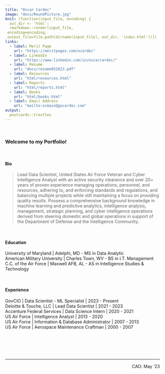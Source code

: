 ```yaml
---
title: "Oscar Cardec"
image: "docs/RoundPicture.jpg"
knit: (function(input_file, encoding) {
  out_dir <- 'html';
  rmarkdown::render(input_file,
 encoding=encoding,
 output_file=file.path(dirname(input_file), out_dir, 'index.html'))})
links:
  - label: Merit Page
    url: "https://meritpages.com/ocardec"
  - label: LinkedIn
    url: "https://www.linkedin.com/in/oscarcardec/"
  - label: Resume
    url: "docs/resume052023.pdf"  
  - label: Resources
    url: "html/resources.html"
  - label: Reports
    url: "html/reports.html"
  - label: Books
    url: "html/books.html"
  - label: Email Address
    url: "mailto:ocmain@gocardec.com"
output:
  postcards::trestles
---  
```

<br/> 

### Welcome to my Portfolio!

<br/>

#### Bio  
> Lead Data Scientist, United States Air Force Veteran and Cyber Intelligence Analyst with an active security clearance and over 20+ years of proven experience managing operations, personnel, and resources, adhering to, and enforcing standards and regulations, and balancing multiple projects while still maintaining a focus on providing quality results. Possess a comprehensive background knowledge in machine learning and predictive analytics, intelligence analysis, management, strategic planning, and cyber intelligence operations derived from steering domestic and global operations in support of the Department of Defense and the Intelligence Community.  

<br/>

#### Education  
University of Maryland \| Adelphi, MD - MS in Data Analytic  
American Military University \| Charles Town, WV - BS in I.T. Management  
C.C. of the Air Force \| Maxwell AFB, AL - AS in Intelligence Studies & Technology  

<br/>

#### Experience  
GovCIO \| Data Scientist - ML Specialist \| 2023 - Present  
Deloitte & Touche, LLC \| Lead Data Scientist \| 2021 - 2023  
Accenture Federal Services \| Data Science Intern \| 2020 - 2021  
US Air Force \| Intelligence Analyst \| 2013 - 2020  
US Air Force \| Information & Database Administrator \| 2007 - 2013  
US Air Force \| Aerospace Maintenance Craftman \| 2000 - 2007  


<br/><br/><br/><br/>  

---  

<p style="text-align:right;">CAO: May '23</p>

